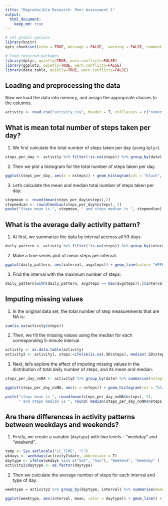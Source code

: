 ```yaml
---
title: "Reproducible Research: Peer Assessment 1"
output: 
  html_document:
    keep_md: true
---
```


```r
# set global options
library(knitr)
opts_chunk$set(echo = TRUE, message = FALSE,  warning = FALSE, comment = NA, tidy = FALSE, fig.path = "figure/", fig.keep = "high", fig.width = 8, fig.height = 5, fig.align = "center")

# load required packages
library(dplyr, quietly=TRUE, warn.conflicts=FALSE)
library(ggplot2, quietly=TRUE, warn.conflicts=FALSE)
library(data.table, quietly=TRUE, warn.conflicts=FALSE)
```

## Loading and preprocessing the data

Now we load the data into memory, and assign the appropriate classes to the columns.

```r

activity <- read.csv("activity.csv", header = T, colClasses = c("numeric", "Date", "numeric"))
```


## What is mean total number of steps taken per day?

1) We first calculate the total number of steps taken per day (using `dplyr`).

```r
steps_per_day <- activity %>% filter(!is.na(steps)) %>% group_by(date) %>% summarise(nsteps = sum(steps))
```

2) Then we plot a histogram for the total number of steps taken per day.

```r
ggplot(steps_per_day, aes(x = nsteps)) + geom_histogram(col = "black", fill = "#FF9999", binwidth = 500) + xlab("Number of steps") + ylab("Frequency") + ggtitle("Distribution of total number of steps per day")
```

3) Let's calculate the mean and median total number of steps taken per day:

```r
stepmean <- round(mean(steps_per_day$nsteps),2)
stepmedian <- round(median(steps_per_day$nsteps), 2)
paste("Steps mean is ", stepmean, " and steps median is ", stepmedian)
```


## What is the average daily activity pattern?

1) At first, we summarize the data by interval accross all 53 days.

```r
daily_pattern <- activity %>% filter(!is.na(steps)) %>% group_by(interval) %>% summarise(avgsteps = mean(steps) )
```

2) Make a time series plot of mean steps per interval.

```r
ggplot(daily_pattern, aes(interval, avgsteps)) + geom_line(color= "#FF6666") + xlab("Interval") + ylab("Average number of steps") + ggtitle("Average daily activity pattern")
```

3) Find the interval with the maximum number of steps:

```r
daily_pattern[with(daily_pattern, avgsteps == max(avgsteps)),]$interval
```


## Imputing missing values

1) In the original data set, the total number of step measurements that are NA is:

```r
sum(is.na(activity$steps))
```

2) Then, we fill the missing values using the median for each corresponding 5-minute interval.

```r
activity <- as.data.table(activity)
activity2 <- activity[, steps:=ifelse(is.na(.SD$steps), median(.SD$steps, na.rm = T), .SD$steps), interval]
```

3) Next, let's explore the effect of imputing missing values in the distribution of total daily number of steps, and its mean and median.

```r
steps_per_day_noNA <- activity2 %>% group_by(date) %>% summarise(nsteps = sum(steps))

ggplot(steps_per_day_noNA, aes(x = nsteps)) + geom_histogram(col = "black", fill = "#FF9999", binwidth = 500) + xlab("Number of steps") + ylab("Frequency") + ggtitle("Distribution of total number of steps per day (imputed data)")

paste("steps mean is ", round(mean(steps_per_day_noNA$nsteps), 2), 
      " and steps median is ", round( median(steps_per_day_noNA$nsteps), 2))
```


## Are there differences in activity patterns between weekdays and weekends?

1) Firstly, we create a variable (`daytype`) with two levels – “weekday” and “weekend”.

```r
temp <- Sys.setlocale("LC_TIME", "C")
wkdays <- weekdays(activity2$date, abbreviate = T)
daytype <- ifelse(wkdays %in% c("Sat", "Sun"), "Weekend", "Weekday" )
activity2$daytype <- as.factor(daytype)
```

2) Then we calculate the average number of steps for each interval and type
of day.

```r

weektype = activity2 %>% group_by(daytype, interval) %>% summarise(mean = mean(steps))

ggplot(weektype, aes(interval, mean, color = daytype)) + geom_line() + facet_wrap(~daytype, ncol=1) + xlab("Interval") + ylab("Average number of steps") + ggtitle("Average weekday and weekend activity pattern")

```
